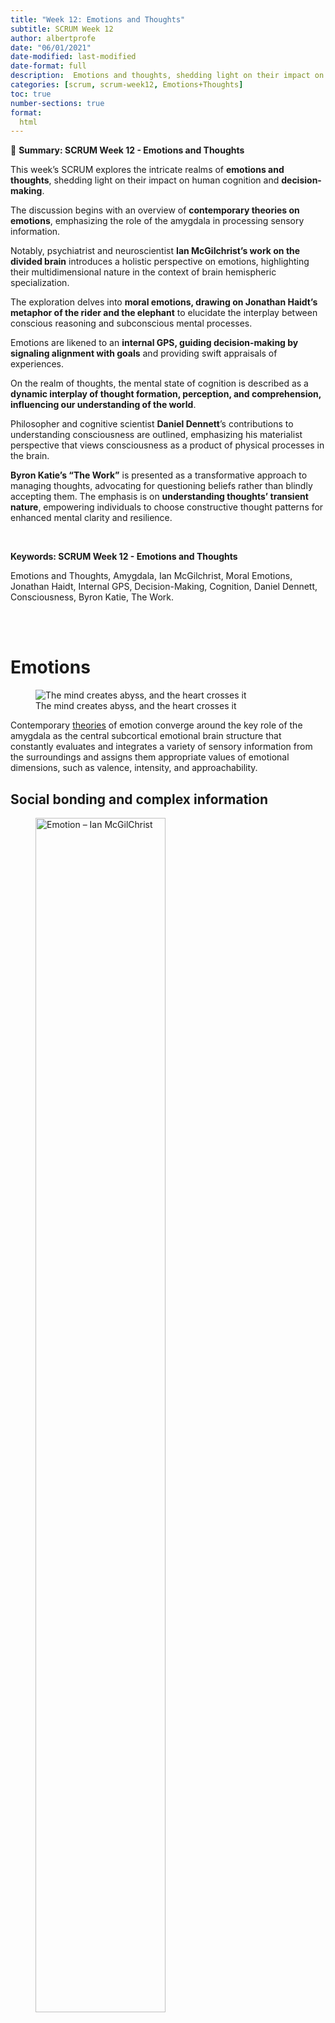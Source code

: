 ```yaml
---
title: "Week 12: Emotions and Thoughts"
subtitle: SCRUM Week 12
author: albertprofe
date: "06/01/2021"
date-modified: last-modified
date-format: full
description:  Emotions and thoughts, shedding light on their impact on human cognition and decision-making
categories: [scrum, scrum-week12, Emotions+Thoughts]
toc: true
number-sections: true
format:
  html
---
```




::: {.summary}

📘 **Summary: SCRUM Week 12 - Emotions and Thoughts**

This week's SCRUM explores the intricate realms of **emotions and thoughts**, shedding light on their impact on human cognition and **decision-making**.

The discussion begins with an overview of **contemporary theories on emotions**, emphasizing the role of the amygdala in processing sensory information.

Notably, psychiatrist and neuroscientist **Ian McGilchrist's work on the divided brain** introduces a holistic perspective on emotions, highlighting their multidimensional nature in the context of brain hemispheric specialization.

The exploration delves into **moral emotions, drawing on Jonathan Haidt's metaphor of the rider and the elephant** to elucidate the interplay between conscious reasoning and subconscious mental processes.

Emotions are likened to an **internal GPS, guiding decision-making by signaling alignment with goals** and providing swift appraisals of experiences.

On the realm of thoughts, the mental state of cognition is described as a **dynamic interplay of thought formation, perception, and comprehension, influencing our understanding of the world**.

Philosopher and cognitive scientist **Daniel Dennett**'s contributions to understanding consciousness are outlined, emphasizing his materialist perspective that views consciousness as a product of physical processes in the brain.

**Byron Katie's "The Work"** is presented as a transformative approach to managing thoughts, advocating for questioning beliefs rather than blindly accepting them. The emphasis is on **understanding thoughts' transient nature**, empowering individuals to choose constructive thought patterns for enhanced mental clarity and resilience.

:::



</br>

::: {.keywords}

**Keywords: SCRUM Week 12 - Emotions and Thoughts**

Emotions and Thoughts, Amygdala, Ian McGilchrist, Moral Emotions, Jonathan Haidt, Internal GPS, Decision-Making, Cognition, Daniel Dennett, Consciousness, Byron Katie, The Work.

:::

</br> </br>

# Emotions

![The mind creates abyss, and the heart crosses it](/images/scrum/themindcreatesbridges.jpg)

::: {.column-margin}

Contemporary [theories](https://www.ncbi.nlm.nih.gov/pmc/articles/PMC8228195/){.external} of emotion converge around the key role of the amygdala as the central subcortical emotional brain structure that constantly evaluates and integrates a variety of sensory information from the surroundings and assigns them appropriate values of emotional dimensions, such as valence, intensity, and approachability.
:::

## Social bonding and complex information

![Emotion -- Ian McGilChrist](/images/scrum/emotion.jpg){width="70%"}

**Ian McGilchrist**, a psychiatrist and neuroscientist, is renowned for his work on the divided brain. In ["The Master and His Emissary,"](/books/theMasterAndHisEmissary.qmd) he explores <mark>how the left and right hemispheres process information differently, impacting our perception of the world.</mark>

**McGilchrist** underscores the **holistic and embodied nature of emotions**, viewing them as complex phenomena arising from the integration of cognitive, sensory, and bodily processes. His perspective invites a comprehensive understanding of emotions, emphasizing their **multidimensional nature in the context of brain hemispheric specialization.**


::: {.callout-note}
**Ian McGilchrist**'s exploration extends to the <mark>social dimension of emotions, emphasizing their role in connecting people amidst ambiguous and contradictory information that simple words or data alone cannot fully express</mark>.

**Emotions**, in his view, serve as a crucial bridge in interpersonal communication, allowing individuals to navigate complex social scenarios where the nuances of emotion convey meaning beyond the limitations of explicit language or straightforward data.
:::

This social aspect of emotions highlights their significance in fostering understanding, empathy, and shared experiences within the intricacies of human relationships and societal dynamics.

## Haidt's The rider and the Elephant

![](/images/scrum/riderelephant.jpg)

- [The Righteous Mind: Why Good People Are Divided by Politics and Religion](/books/theRighteousMind.qmd) by **Jonathan Haidt.**

The central metaphor of these four chapters is that the mind is divided, like a rider on an elephant, and <mark> the rider’s job is to serve the elephant.</mark> 

- The **rider** is our conscious reasoning—the stream of words and images of which we are fully aware. 
- The **elephant** is the other 99 percent of mental processes—the ones that occur outside of awareness but that actually govern most of our behavior. 

**Jonathan Haidt** developed this metaphor in his last book, **The Happiness Hypothesis**, where he described how the rider and elephant work together, sometimes poorly, as we stumble through life in search of **meaning and connection**. 

In this book he uses the metaphor to solve puzzles such as why it seems like everyone (else) is a hypocrite and why political partisans are so willing to believe outrageous lies and conspiracy theories. He also use the metaphor to show you <mark>how you can better persuade people who seem unresponsive to reason.</mark>

### Moral emotions

::: {.callout-tip title="Moral Emotion"}
A moral emotion is a type of emotion that is **closely tied to one's sense of right and wrong, ethical principles, and moral values**.
:::

These emotions arise in response to situations that involve moral or ethical considerations. Unlike basic emotions such as joy, anger, or fear, moral emotions are complex and often involve a higher level of cognitive processing.

Examples of moral emotions include:

1. **Guilt:** A feeling of remorse or regret when one believes they have violated a moral standard.
2. **Shame:** A sense of humiliation or embarrassment related to one's perceived moral failures.
3. **Moral Disgust:** A reaction to behaviors or situations that violate one's moral values, often expressed as a feeling of revulsion.
4. **Compassion:** A sympathetic response to the suffering of others, linked to a desire to alleviate that suffering.
5. **Moral Elevation:** A positive emotion experienced when witnessing virtuous or morally uplifting behavior.

These emotions play a crucial role in guiding ethical behavior, promoting cooperation, and maintaining social harmony. While they are emotions, they involve a significant cognitive component, as individuals evaluate their actions and the actions of others in the context of moral norms and principles.




## Emotions as GPS or red/green flag

![](/images/scrum/emotions.jpg)

- [A Clinical Psychologist Explains How Your Emotions Can Help You Make Better Decisions](https://www.vunela.com/a-clinical-psychologist-explains-how-your-emotions-can-help-you-make-better-decisions/){.external}

<mark>Emotions act as an internal GPS, signaling us through feelings and thoughts to guide decision-making and behavior.</mark>

When triggered, emotions swiftly **inform us about a situation's alignment with our goals**.

For instance, anxiety during a negotiation signals a need for further evaluation. While emotions lack precision, their speed provides a quick appraisal of experiences. Suppressing emotions may seem tempting, but evolved over millennia, **they serve a purpose — alerting us to potential red flags**.

In business and personal relationships, emotions play a pivotal role, influencing reactions to situations like dealing with narcissistic personalities. Understanding our emotional responses equips us to navigate complex dynamics, contributing to better decision-making and successful outcomes. Embracing emotions as valuable cues enhances emotional intelligence and empowers us to leverage this innate information system for optimal results in various aspects of life.

::: {.callout-note}
**Emotions** are not particularly sophisticated or precise, but their speed and utility make up for what they lack in sophistication and precision. **Emotions**, when they are not disordered, **provide information about your circumstances in a simple, quick way** that does not involve a lot of cognition (thinking about it). 
:::

# Thoughts

The mental state of cognition is a complex and dynamic aspect of human experience, encompassing the processes of <mark>thought formation, perception, and comprehension</mark>.

It involves the interplay of various cognitive functions, such as **memory**, **attention**, and **problem-solving**, **shaping our understanding of the world**.

The mind constantly generates thoughts, which can range from fleeting and inconsequential to profound and impactful.

Managing this cognitive flux is essential for maintaining mental well-being.

<mark>It requires awareness and discernment to navigate the constant stream of thoughts, distinguishing between constructive and destructive patterns.</mark>

## Daniel Dennett's Consciousness 

**Daniel Dennett**, a prominent philosopher and cognitive scientist, has dedicated much of his career to exploring the nature of consciousness. **Dennett** is known for his influential work in the philosophy of mind, particularly his efforts to demystify consciousness and understand it within the framework of naturalistic philosophy.

::: {.column-margin}

[Consciousness Explained](https://www.goodreads.com/en/book/show/2069){.external} is a a full-scale exploration of human consciousness. In this landmark book, Daniel Dennett refutes the traditional, commonsense theory of consciousness and presents a new model, based on a wealth of information from the fields of neuroscience, psychology, and artificial intelligence.

![](/images/scrum/concsciousnessexplanied.jpg){width="60%"}
:::

**He argues against dualism**, the idea that the mind and body are fundamentally distinct, advocating for a **materialist perspective that sees consciousness as a product of physical processes in the brain**.

::: {.callout-tip title="Daniel Dennett, Consciousness Explained"}
In his book "Consciousness Explained," Dennett delves into the intricacies of subjective experience and challenges traditional notions surrounding the mind.

He proposes that consciousness is **not a singular entity but a series of mental processes**, or what he terms "**multiple drafts**" that contribute to our overall sense of awareness.
:::

Dennett's contributions extend beyond philosophy, as he engages with scientific findings and collaborates with researchers in fields such as neuroscience. His interdisciplinary approach seeks to unravel the mysteries of consciousness through a synthesis of philosophy, cognitive science, and empirical inquiry, offering a valuable perspective in the ongoing discourse on the **mind-body relationship**.

## Byron Katie's "The Work"

![](/images/scrum/byronkatie.png){width="80%"}

<mark>**Byron Katie**'s "The Work" provides a transformative approach to understanding and managing thoughts</mark>.

Rooted in self-inquiry, it encourages individuals to **question their beliefs and thoughts rather than blindly accepting them**.

::: {.callout-tip title="Thoughts come and go"}
Katie asserts that thoughts come and go, and it is not necessary to be enslaved by them.

Instead of unquestioningly following thoughts, she advocates for a **deeper understanding of their origins and impact.**
:::


By investigating the validity of our beliefs, we gain the power to choose more constructive thought patterns, leading to greater mental clarity and emotional resilience. "The Work" offers a practical framework for cultivating mindfulness and fostering a healthier relationship with our thoughts.

# References

- [Myths and Ideas About the Two Halves of Our Brain ](https://medium.com/illumination/myths-and-ideas-about-the-two-halves-of-our-brain-part-8-last-but-not-least-the-polarising-70d7806493d0){.external}
- [Daniel Dennett twitter](https://twitter.com/danieldennett?lang=en){.external}
- [Instructions for Doing The Work](https://thework.com/wp-content/uploads/2019/07/instr_en_18jul2019_ltr.pdf){.external}
- [Universal Beliefs](https://thework.com/wp-content/uploads/2019/11/ub_en_17jul2019_ltr_r1a.pdf){.external}
- [The work](https://thework.com/){.external}
- [dukkha](https://en.wikipedia.org/wiki/Du%E1%B8%A5kha){.external}
- [Three poisons](https://en.wikipedia.org/wiki/Three_poisons){.external}
- [Can we create mental energy?](https://twitter.com/FoundersPodcast/status/1731500404062445735){.external}



